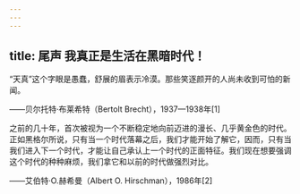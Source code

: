 ```yaml
---
---
---
```

title: 尾声 我真正是生活在黑暗时代！
---




“天真”这个字眼是愚蠢，舒展的眉表示冷漠。那些笑逐颜开的人尚未收到可怕的新闻。

——贝尔托特·布莱希特（Bertolt Brecht），1937—1938年[1]

之前的几十年，首次被视为一个不断稳定地向前迈进的漫长、几乎黄金色的时代。正如黑格尔所说，只有当一个时代落幕之后，我们才能开始了解它，因而，只有当我们进入下一个时代，才能让自己承认上一个时代的正面特征。我们现在想要强调这个时代的种种麻烦，我们拿它和以前的时代做强烈对比。

——艾伯特·O.赫希曼（Albert O. Hirschman），1986年[2]
